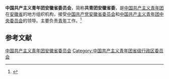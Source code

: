 {{Infobox PRCG
|机构名称 = 中国共产主义青年团<br />安徽省委员会
|标志1    = China Youth League logo.svg
|上级机构 = [[中国共产主义青年团中央委员会|中国共产主义青年团中央委员会]]
|机构类型 = [[人民团体|人民团体]]
|行政级别 = 正地厅级
|届数     = 
|任期始   = 
|职位1    = 书　记
|人员1    = [[杨正_(1978年)|杨　正]]
|职位2    = 副书记
|人员2    = 李　波{{wrap}}张　敏{{wrap}}李跃波{{wrap}}汪　萌{{wrap}}苏明娟
|人数2    = 5
|职位3    =
|人员3    =
|组织法规 = [[s:中国共产主义青年团章程|中国共产主义青年团章程]]
|中共上级 = [[中国共产党安徽省委员会|中国共产党安徽省委员会]]
|中共本级 = 中国共产党中国共产主义青年团安徽省委员会[[党组|党组]]
|场所1    =
|地址1    =
|邮编1    =
|电话1    =
|网站     = 安徽共青团
|网址     = http://www.ahyouth.org.cn/
|时期1    =
|机构1    =
|时期2    =
|机构2    =
}}
'''中国共产主义青年团安徽省委员会'''，简称'''共青团安徽省委'''，是[[中国共产主义青年团|中国共产主义青年团]]在[[安徽省|安徽省]]的地方组织机构，接受[[中国共产党安徽省委员会|中国共产党安徽省委员会]]和[[中国共产主义青年团中央委员会|中国共产主义青年团中央委员会]]的领导。主要负责[[青年|青年]]工作。<ref>{{Cite book|title=安徽百科全书|author=《安徽百科全书》编纂工作委员会,《安徽百科全书》编辑委员会编|publisher=南京大学出版社|year=1994|isbn=|location=南京|pages=}}</ref>

== 参考文献 ==
{{Reflist}}

{{中华人民共和国各省级行政区|委员会|中国共产主义青年团|仅内地=yes}}

{{Authority control}}
[[Category:中国共产主义青年团安徽省委员会|]]
[[Category:中国共产主义青年团省级行政区委员会|Category:中国共产主义青年团省级行政区委员会]]